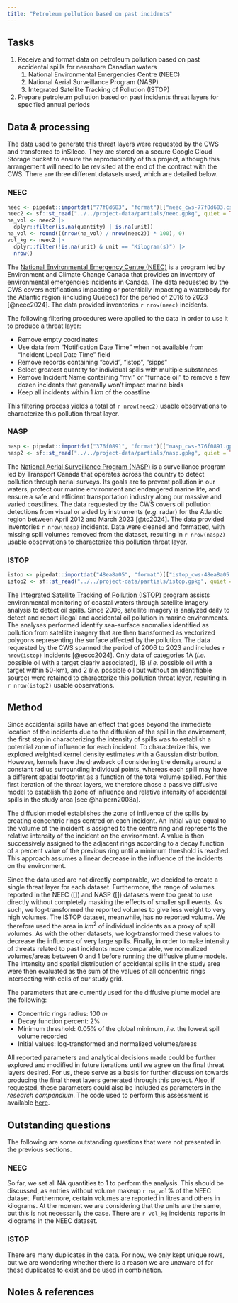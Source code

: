 ```yaml
---
title: "Petroleum pollution based on past incidents"
---
```


## Tasks 

1. Receive and format data on petroleum pollution based on past accidental spills for nearshore Canadian waters
   1. National Environmental Emergencies Centre (NEEC)
   2. National Aerial Surveillance Program (NASP)
   3. Integrated Satellite Tracking of Pollution (ISTOP)
2. Prepare petroleum pollution based on past incidents threat layers for specified annual periods

## Data & processing

The data used to generate this threat layers were requested by the CWS and transferred to inSileco. They are stored on a secure Google Cloud Storage bucket to ensure the reproducibility of this project, although this arrangement will need to be revisited at the end of the contract with the CWS. There are three different datasets used, which are detailed below. 

### NEEC

```r
neec <- pipedat::importdat("77f8d683", "format")[["neec_cws-77f8d683.csv"]]
neec2 <- sf::st_read("../../project-data/partials/neec.gpkg", quiet = TRUE)
na_vol <- neec2 |>
  dplyr::filter(is.na(quantity) | is.na(unit))
na_vol <- round(((nrow(na_vol) / nrow(neec2)) * 100), 0)
vol_kg <- neec2 |>
  dplyr::filter(!is.na(unit) & unit == "Kilogram(s)") |>
  nrow()
```

The [National Environmental Emergency Centre (NEEC)](https://www.canada.ca/en/environment-climate-change/services/environmental-emergencies-program/national-centre.html) is a program led by Environment and Climate Change Canada that provides an inventory of environmental emergencies incidents in Canada. The data requested by the CWS covers notifications impacting or potentially impacting a waterbody for the Atlantic region (including Québec) for the period of 2016 to 2023 [@neec2024]. The data provided inventories `r nrow(neec)` incidents. 

The following filtering procedures were applied to the data in order to use it to produce a threat layer: 

  - Remove empty coordinates
  - Use data from "Notification Date Time" when not available from "Incident Local Date Time" field
  - Remove records containing "covid", "istop", "sipps"
  - Select greatest quantity for individual spills with multiple substances
  - Remove Incident Name containing "mvi" or "furnace oil" to remove a few dozen incidents that generally won't impact marine birds
  - Keep all incidents within 1 $km$ of the coastline

This filtering process yields a total of `r nrow(neec2)` usable observations to characterize this pollution threat layer. 

<!-- ```{R neecmap}
mapview::mapview(neec2)
``` -->


### NASP

```R
nasp <- pipedat::importdat("376f0891", "format")[["nasp_cws-376f0891.gpkg"]]
nasp2 <- sf::st_read("../../project-data/partials/nasp.gpkg", quiet = TRUE)
```

The [National Aerial Surveillance Program (NASP)](https://tc.canada.ca/en/programs/national-aerial-surveillance-program) is a surveillance program led by Transport Canada that operates across the country to detect pollution through aerial surveys. Its goals are to prevent pollution in our waters, protect our marine environment and endangered marine life, and ensure a safe and efficient transportation industry along our massive and varied coastlines. The data requested by the CWS covers oil pollution detections from visual or aided by instruments (*e.g.* radar) for the Atlantic region between April 2012 and March 2023 [@tc2024]. The data provided inventories `r nrow(nasp)` incidents. Data were cleaned and formatted, with missing spill volumes removed from the dataset, resulting in `r nrow(nasp2)` usable observations to characterize this pollution threat layer.


### ISTOP

```R
istop <- pipedat::importdat("48ea8a05", "format")[["istop_cws-48ea8a05.gpkg"]]
istop2 <- sf::st_read("../../project-data/partials/istop.gpkg", quiet = TRUE)
```

The [Integrated Satellite Tracking of Pollution (ISTOP)](https://www.canada.ca/en/environment-climate-change/services/ice-forecasts-observations/latest-conditions/oil-pollution-monitoring-overview/satellite-spills-overview.html) program assists environmental monitoring of coastal waters through satellite imagery analysis to detect oil spills. Since 2006, satellite imagery is analyzed daily to detect and report illegal and accidental oil pollution in marine environments. The analyses performed identify sea-surface anomalies identified as pollution from satellite imagery that are then transformed as vectorized polygons representing the surface affected by the pollution. The data requested by the CWS spanned the period of 2006 to 2023 and includes `r nrow(istop)` incidents [@eccc2024]. Only data of categories 1A (*i.e.* possible oil with a target clearly associated), 1B (*i.e.* possible oil with a target within 50-km), and 2 (*i.e.* possible oil but without an identifiable source) were retained to characterize this pollution threat layer, resulting in `r nrow(istop2)` usable observations.



## Method

Since accidental spills have an effect that goes beyond the immediate location of the incidents due to the diffusion of the spill in the environment, the first step in characterizing the intensity of spills was to establish a potential zone of influence for each incident. To characterize this, we explored weighted kernel density estimates with a Gaussian distribution. However, kernels have the drawback of considering the density around a constant radius surrounding individual points, whereas each spill may have a different spatial footprint as a function of the total volume spilled. For this first iteration of the threat layers, we therefore chose a passive diffusive model to establish the zone of influence and relative intensity of accidental spills in the study area [see @halpern2008a]. 

The diffusion model establishes the zone of influence of the spills by creating concentric rings centred on each incident. An initial value equal to the volume of the incident is assigned to the centre ring and represents the relative intensity of the incident on the environment. A value is then successively assigned to the adjacent rings according to a decay function of a percent value of the previous ring until a minimum threshold is reached. This approach assumes a linear decrease in the influence of the incidents on the environment.

Since the data used are not directly comparable, we decided to create a single threat layer for each dataset. Furthermore, the range of volumes reported in the NEEC ([]) and NASP ([]) datasets were too great to use directly without completely masking the effects of smaller spill events. As such, we log-transformed the reported volumes to give less weight to very high volumes. The ISTOP dataset, meanwhile, has no reported volume. We therefore used the area in $km^2$ of individual incidents as a proxy of spill volumes. As with the other datasets, we log-transformed these values to decrease the influence of very large spills. Finally, in order to make intensity of threats related to past incidents more comparable, we normalized volumes/areas between 0 and 1 before running the diffusive plume models. The intensity and spatial distribution of accidental spills in the study area were then evaluated as the sum of the values of all concentric rings intersecting with cells of our study grid. 

The parameters that are currently used for the diffusive plume model are the following: 

- Concentric rings radius: 100 $m$
- Decay function percent: 2%
- Minimum threshold: 0.05% of the global minimum, *i.e.* the lowest spill volume recorded
- Initial values: log-transformed and normalized volumes/areas

All reported parameters and analytical decisions made could be further explored and modified in future iterations until we agree on the final threat layers desired. For us, these serve as a basis for further discussion towards producing the final threat layers generated through this project. Also, if requested, these parameters could also be included as parameters in the *research compendium*. The code used to perform this assessment is available [here](https://github.com/inSilecoInc/ceacws/blob/main/R/threat_pollution.R).

## Outstanding questions

The following are some outstanding questions that were not presented in the previous sections. 

### NEEC 

So far, we set all NA quantities to 1 to perform the analysis. This should be discussed, as entries without volume makeup `r na_vol`% of the NEEC dataset. Furthermore, certain volumes are reported in litres and others in kilograms. At the moment we are considering that the units are the same, but this is not necessarily the case. There are `r vol_kg` incidents reports in kilograms in the NEEC dataset. 

### ISTOP

There are many duplicates in the data. For now, we only kept unique rows, but we are wondering whether there is a reason we are unaware of for these duplicates to exist and be used in combination.

## Notes & references
